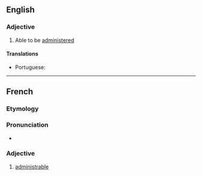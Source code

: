 ==English==

===Adjective===
{{en-adj}}
# Able to be [[administered]]

====Translations====
{{trans-top|able to be administered}}
* Portuguese: {{t|pt|administrável}}
{{trans-mid}}
{{trans-bottom}}

----

==French==

===Etymology===
{{suffix|fr|administer|able}}

===Pronunciation===
* {{audio|fr|LL-Q150 (fra)-Mecanautes-administrable.wav|Audio}}

===Adjective===
{{fr-adj}}

# [[#English|administrable]]